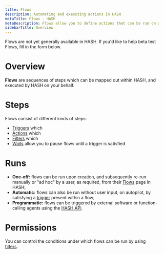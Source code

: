 ```yaml
---
title: Flows
description: Automating and executing actions in HASH
metaTitle: Flows - HASH
metaDescription: Flows allow you to define actions that can be run on a schedule, in response to a trigger, or manually
sidebarTitle: Overview
---
```


<Callout style="information" type="coming-soon">
  Flows are not yet generally available in HASH. If you'd like to help beta test
  Flows, fill in the form below.
</Callout>

# Overview

**Flows** are sequences of steps which can be mapped out within HASH, and executed by HASH on your behalf.

# Steps

Flows consist of different kinds of steps:

- [Triggers](/guide/flows/triggers) which
- [Actions](/guide/flows/actions) which
- [Filters](/guide/flows/filters) which 
- [Waits](/guide/flows/waits) allow you to pause flows until a trigger is satisfied

# Runs

- **One-off:** flows can be run upon creation, and subsequently re-run manually or "ad hoc" by a user, as required, from their [Flows](https://app.hash.ai/flows) page in HASH;
- **Automatic:** flows can also be run without user input, on autopilot, by satisfying a [trigger](/guide/flows/triggers) present within a flow;
- **Programmatic:** flows can be triggered by external software or function-calling agents using the [HASH API](https://hash.dev/docs/api).

# Permissions

You can control the conditions under which flows can be run by using [filters](/guide/flows/filters).